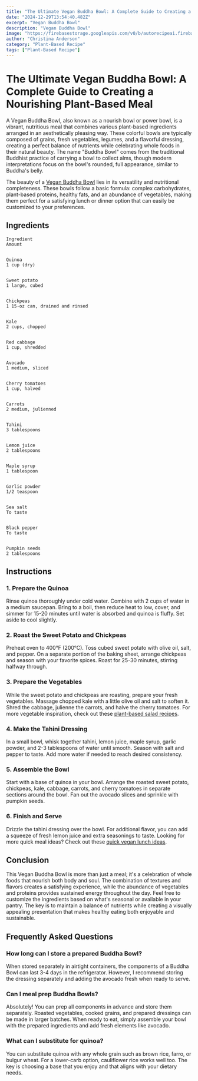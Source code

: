 ```yaml
---
title: "The Ultimate Vegan Buddha Bowl: A Complete Guide to Creating a Nourishing Plant-Based Meal"
date: "2024-12-29T13:54:40.482Z"
excerpt: "Vegan Buddha Bowl"
description: "Vegan Buddha Bowl"
image: "https://firebasestorage.googleapis.com/v0/b/autorecipeai.firebasestorage.app/o/generated-images%2F1735480478988-cw9lo9d3fu.jpg?alt=media&token=0128d79f-ddf4-45ef-8d3d-62ef036c8c7e"
author: "Christina Anderson"
category: "Plant-Based Recipe"
tags: ["Plant-Based Recipe"]
---
```


# The Ultimate Vegan Buddha Bowl: A Complete Guide to Creating a Nourishing Plant-Based Meal


A Vegan Buddha Bowl, also known as a nourish bowl or power bowl, is a vibrant, nutritious meal that combines various plant-based ingredients arranged in an aesthetically pleasing way. These colorful bowls are typically composed of grains, fresh vegetables, legumes, and a flavorful dressing, creating a perfect balance of nutrients while celebrating whole foods in their natural beauty. The name "Buddha Bowl" comes from the traditional Buddhist practice of carrying a bowl to collect alms, though modern interpretations focus on the bowl's rounded, full appearance, similar to Buddha's belly.



The beauty of a [Vegan Buddha Bowl](https://healtystack.com/vegan-breakfast-bowls/) lies in its versatility and nutritional completeness. These bowls follow a basic formula: complex carbohydrates, plant-based proteins, healthy fats, and an abundance of vegetables, making them perfect for a satisfying lunch or dinner option that can easily be customized to your preferences.



## Ingredients




    Ingredient
    Amount


    Quinoa
    1 cup (dry)


    Sweet potato
    1 large, cubed


    Chickpeas
    1 15-oz can, drained and rinsed


    Kale
    2 cups, chopped


    Red cabbage
    1 cup, shredded


    Avocado
    1 medium, sliced


    Cherry tomatoes
    1 cup, halved


    Carrots
    2 medium, julienned


    Tahini
    3 tablespoons


    Lemon juice
    2 tablespoons


    Maple syrup
    1 tablespoon


    Garlic powder
    1/2 teaspoon


    Sea salt
    To taste


    Black pepper
    To taste


    Pumpkin seeds
    2 tablespoons





## Instructions


### 1. Prepare the Quinoa

Rinse quinoa thoroughly under cold water. Combine with 2 cups of water in a medium saucepan. Bring to a boil, then reduce heat to low, cover, and simmer for 15-20 minutes until water is absorbed and quinoa is fluffy. Set aside to cool slightly.



### 2. Roast the Sweet Potato and Chickpeas

Preheat oven to 400°F (200°C). Toss cubed sweet potato with olive oil, salt, and pepper. On a separate portion of the baking sheet, arrange chickpeas and season with your favorite spices. Roast for 25-30 minutes, stirring halfway through.



### 3. Prepare the Vegetables

While the sweet potato and chickpeas are roasting, prepare your fresh vegetables. Massage chopped kale with a little olive oil and salt to soften it. Shred the cabbage, julienne the carrots, and halve the cherry tomatoes. For more vegetable inspiration, check out these [plant-based salad recipes](https://healtystack.com/plant-based-salad-recipes/).



### 4. Make the Tahini Dressing

In a small bowl, whisk together tahini, lemon juice, maple syrup, garlic powder, and 2-3 tablespoons of water until smooth. Season with salt and pepper to taste. Add more water if needed to reach desired consistency.



### 5. Assemble the Bowl

Start with a base of quinoa in your bowl. Arrange the roasted sweet potato, chickpeas, kale, cabbage, carrots, and cherry tomatoes in separate sections around the bowl. Fan out the avocado slices and sprinkle with pumpkin seeds.



### 6. Finish and Serve

Drizzle the tahini dressing over the bowl. For additional flavor, you can add a squeeze of fresh lemon juice and extra seasonings to taste. Looking for more quick meal ideas? Check out these [quick vegan lunch ideas](https://healtystack.com/quick-vegan-lunch-ideas/).



## Conclusion

This Vegan Buddha Bowl is more than just a meal; it's a celebration of whole foods that nourish both body and soul. The combination of textures and flavors creates a satisfying experience, while the abundance of vegetables and proteins provides sustained energy throughout the day. Feel free to customize the ingredients based on what's seasonal or available in your pantry. The key is to maintain a balance of nutrients while creating a visually appealing presentation that makes healthy eating both enjoyable and sustainable.



## Frequently Asked Questions


### How long can I store a prepared Buddha Bowl?

When stored separately in airtight containers, the components of a Buddha Bowl can last 3-4 days in the refrigerator. However, I recommend storing the dressing separately and adding the avocado fresh when ready to serve.



### Can I meal prep Buddha Bowls?

Absolutely! You can prep all components in advance and store them separately. Roasted vegetables, cooked grains, and prepared dressings can be made in larger batches. When ready to eat, simply assemble your bowl with the prepared ingredients and add fresh elements like avocado.



### What can I substitute for quinoa?

You can substitute quinoa with any whole grain such as brown rice, farro, or bulgur wheat. For a lower-carb option, cauliflower rice works well too. The key is choosing a base that you enjoy and that aligns with your dietary needs.

